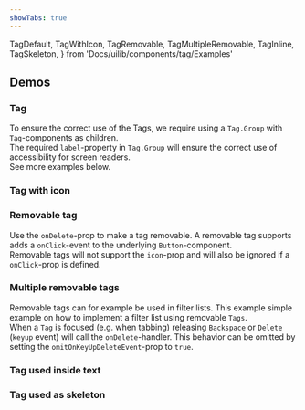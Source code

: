 ```yaml
---
showTabs: true
---
```


  TagDefault,
  TagWithIcon,
  TagRemovable,
  TagMultipleRemovable,
  TagInline,
  TagSkeleton,
} from 'Docs/uilib/components/tag/Examples'

## Demos

### Tag

To ensure the correct use of the Tags, we require using a `Tag.Group` with `Tag`-components as children. <br/>
The required `label`-property in `Tag.Group` will ensure the correct use of accessibility for screen readers. <br/>
See more examples below.

<TagDefault />

### Tag with icon

<TagWithIcon />

### Removable tag

Use the `onDelete`-prop to make a tag removable. A removable tag supports adds a `onClick`-event to the underlying `Button`-component. <br/>
Removable tags will not support the `icon`-prop and will also be ignored if a `onClick`-prop is defined.

<TagRemovable />

### Multiple removable tags

Removable tags can for example be used in filter lists. This example simple example on how to implement a filter list using removable `Tags`.<br/> When a `Tag` is focused (e.g. when tabbing) releasing `Backspace` or `Delete` (`keyup` event) will call the `onDelete`-handler. This behavior can be omitted by setting the `omitOnKeyUpDeleteEvent`-prop to `true`.

<TagMultipleRemovable />

### Tag used inside text

<TagInline />

### Tag used as skeleton

<TagSkeleton />
